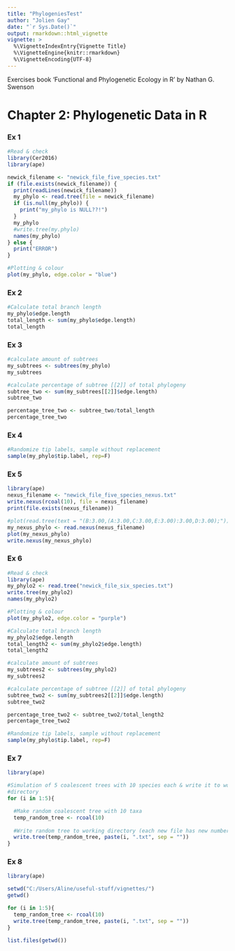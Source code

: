 ```yaml
---
title: "PhylogeniesTest"
author: "Jolien Gay"
date: "`r Sys.Date()`"
output: rmarkdown::html_vignette
vignette: >
  %\VignetteIndexEntry{Vignette Title}
  %\VignetteEngine{knitr::rmarkdown}
  %\VignetteEncoding{UTF-8}
---
```


Exercises book 'Functional and Phylogenetic Ecology in R' by Nathan G. Swenson

# Chapter 2: Phylogenetic Data in R

### Ex 1

```r
#Read & check
library(Cer2016)
library(ape)

newick_filename <- "newick_file_five_species.txt"
if (file.exists(newick_filename)) {
  print(readLines(newick_filename))
  my_phylo <- read.tree(file = newick_filename)
  if (is.null(my_phylo)) {
    print("my_phylo is NULL??!")
  }
  my_phylo
  #write.tree(my.phylo)
  names(my_phylo)
} else {
  print("ERROR")
}
```

```r
#Plotting & colour
plot(my_phylo, edge.color = "blue")
```

### Ex 2

```r
#Calculate total branch length
my_phylo$edge.length
total_length <- sum(my_phylo$edge.length)
total_length
```

### Ex 3

```r
#calculate amount of subtrees
my_subtrees <- subtrees(my_phylo)
my_subtrees
```

```r
#calculate percentage of subtree [[2]] of total phylogeny
subtree_two <- sum(my_subtrees[[2]]$edge.length)
subtree_two

percentage_tree_two <- subtree_two/total_length
percentage_tree_two
```

### Ex 4

```r
#Randomize tip labels, sample without replacement
sample(my_phylo$tip.label, rep=F)
```

### Ex 5

```r
library(ape)
nexus_filename <- "newick_file_five_species_nexus.txt"
write.nexus(rcoal(10), file = nexus_filename)
print(file.exists(nexus_filename))

#plot(read.tree(text = "(B:3.00,(A:3.00,C:3.00,E:3.00):3.00,D:3.00);"))
my_nexus_phylo <- read.nexus(nexus_filename) 
plot(my_nexus_phylo)
write.nexus(my_nexus_phylo)
```

### Ex 6

```r
#Read & check
library(ape)
my_phylo2 <- read.tree("newick_file_six_species.txt")
write.tree(my_phylo2)
names(my_phylo2)

#Plotting & colour
plot(my_phylo2, edge.color = "purple")

#Calculate total branch length
my_phylo2$edge.length
total_length2 <- sum(my_phylo2$edge.length)
total_length2

#calculate amount of subtrees
my_subtrees2 <- subtrees(my_phylo2)
my_subtrees2

#calculate percentage of subtree [[2]] of total phylogeny
subtree_two2 <- sum(my_subtrees2[[2]]$edge.length)
subtree_two2

percentage_tree_two2 <- subtree_two2/total_length2
percentage_tree_two2

#Randomize tip labels, sample without replacement
sample(my_phylo$tip.label, rep=F)
```

### Ex 7

```r
library(ape)

#Simulation of 5 coalescent trees with 10 species each & write it to working 
#directory
for (i in 1:5){

  #Make random coalescent tree with 10 taxa
  temp_random_tree <- rcoal(10)
  
  #Write random tree to working directory (each new file has new number)
  write.tree(temp_random_tree, paste(i, ".txt", sep = "")) 
}
```

### Ex 8

```r
library(ape)

setwd("C:/Users/Aline/useful-stuff/vignettes/")
getwd()

for (i in 1:5){
  temp_random_tree <- rcoal(10)
  write.tree(temp_random_tree, paste(i, ".txt", sep = "")) 
}

list.files(getwd())
```
